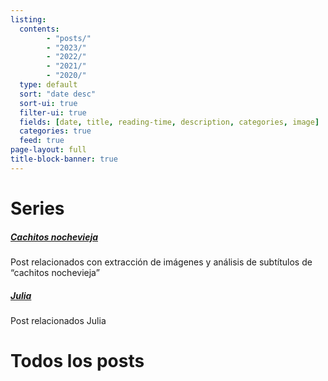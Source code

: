 ```yaml
---
listing:
  contents:
        - "posts/"
        - "2023/"
        - "2022/"
        - "2021/"
        - "2020/"
  type: default
  sort: "date desc"
  sort-ui: true
  filter-ui: true
  fields: [date, title, reading-time, description, categories, image]
  categories: true
  feed: true
page-layout: full
title-block-banner: true
---
```


# Series

##### [Cachitos nochevieja](cachitos.html)
Post relacionados con extracción de imágenes y análisis de subtítulos de "cachitos nochevieja" 

##### [Julia](julia.html)
Post relacionados Julia


# Todos los posts